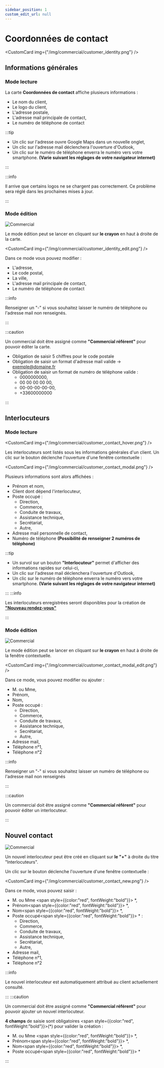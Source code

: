 ```yaml
---
sidebar_position: 1
custom_edit_url: null
---
```



# Coordonnées de contact

<CustomCard img={"/img/commercial/customer_identity.png"} />

## Informations générales

### Mode lecture

La carte **Coordonnées de contact** affiche plusieurs informations :

- Le nom du client,
- Le logo du client,
- L'adresse postale,
- L'adresse mail principale de contact,
- Le numéro de téléphone de contact

:::tip

- Un clic sur l'adresse ouvre Google Maps dans un nouvelle onglet,
- Un clic sur l'adresse mail déclenchera l'ouverture d'Outlook,
- Un clic sur le numéro de téléphone enverra le numéro vers votre smartphone. **(Varie suivant les réglages de votre navigateur internet)**

:::

:::info

Il arrive que certains logos ne se chargent pas correctement. Ce problème sera réglé dans les prochaines mises à jour.

:::

### Mode édition

<div style={{ display: "flex", gap: "8px", marginBottom: "32px" }}>
  <img src={"/img/illustration/pencil.svg"} alt="Commercial" />
  <p style={{ margin: 0 }}>
    Le mode édition peut se lancer en cliquant sur <b>le crayon</b> en haut à
    droite de la carte.
  </p>
</div>

<CustomCard img={"/img/commercial/customer_identity_edit.png"} />

Dans ce mode vous pouvez modifier :

- L'adresse,
- Le code postal,
- La ville,
- L'adresse mail principale de contact,
- Le numéro de téléphone de contact

:::info

Renseigner un "-" si vous souhaitez laisser le numéro de téléphone ou l'adresse mail non renseignés.

:::

:::caution

Un commercial doit être assigné comme **"Commercial référent"** pour pouvoir éditer la carte.

- Obligation de saisir 5 chiffres pour le code postale
- Obligation de saisir un format d'adresse mail valide → exemple@domaine.fr
- Obligation de saisir un format de numéro de téléphone valide :
  - 0000000000,
  - 00 00 00 00 00,
  - 00-00-00-00-00,
  - +33600000000

:::

## Interlocuteurs

### Mode lecture

<CustomCard img={"/img/commercial/customer_contact_hover.png"} />

Les interlocuteurs sont listés sous les informations générales d'un client. Un clic sur le bouton déclenche l'ouverture d'une fenêtre contextuelle :

<CustomCard img={"/img/commercial/customer_contact_modal.png"} />

Plusieurs informations sont alors affichées :

- Prénom et nom,
- Client dont dépend l'interlocuteur,
- Poste occupé :
  - Direction,
  - Commerce,
  - Conduite de travaux,
  - Assistance technique,
  - Secrétariat,
  - Autre,
- Adresse mail personnelle de contact,
- Numéro de téléphone **(Possibilité de renseigner 2 numéros de téléphone)**

:::tip

- Un survol sur un bouton **"Interlocuteur"** permet d'afficher des informations rapides sur celui-ci,
- Un clic sur l'adresse mail déclenchera l'ouverture d'Outlook,
- Un clic sur le numéro de téléphone enverra le numéro vers votre smartphone. **(Varie suivant les réglages de votre navigateur internet)**

:::
:::info

Les interlocuteurs enregistrées seront disponibles pour la création de **["Nouveau rendez-vous"](/docs/commercial/client/visites-reunion#nouveau-rendez-vous)**

:::

### Mode édition

<div style={{ display: "flex", gap: "8px", marginBottom: "32px" }}>
  <img src={"/img/illustration/pencil.svg"} alt="Commercial" />
  <p style={{ margin: 0 }}>
    Le mode édition peut se lancer en cliquant sur <b>le crayon</b> en haut à
    droite de la fenêtre contextuelle.
  </p>
</div>

<CustomCard img={"/img/commercial/customer_contact_modal_edit.png"} />

Dans ce mode, vous pouvez modifier ou ajouter :

- M. ou Mme,
- Prénom,
- Nom,
- Poste occupé :
  - Direction,
  - Commerce,
  - Conduite de travaux,
  - Assistance technique,
  - Secrétariat,
  - Autre,
- Adresse mail,
- Téléphone n°1,
- Téléphone n°2

:::info

Renseigner un "-" si vous souhaitez laisser un numéro de téléphone ou l'adresse mail non renseignés

:::

:::caution

Un commercial doit être assigné comme **"Commercial référent"** pour pouvoir éditer un interlocuteur.

:::

## Nouvel contact

<div style={{ display: "flex", gap: "8px", marginBottom: "32px" }}>
  <img src={"/img/illustration/circle-plus.svg"} alt="Commercial" />
  <p style={{ margin: 0 }}>
    Un nouvel interlocuteur peut être créé en cliquant sur <b>le "+"</b> à
    droite du titre "Interlocuteurs".
  </p>
</div>

Un clic sur le bouton déclenche l'ouverture d'une fenêtre contextuelle :

<CustomCard img={"/img/commercial/customer_contact_new.png"} />

Dans ce mode, vous pouvez saisir :

- M. ou Mme <span style={{color:"red", fontWeight:"bold"}}> \*</span>,
- Prénom<span style={{color:"red", fontWeight:"bold"}}> \*</span>,
- Nom<span style={{color:"red", fontWeight:"bold"}}> \*</span>,
- Poste occupé<span style={{color:"red", fontWeight:"bold"}}> \*</span> :
  - Direction,
  - Commerce,
  - Conduite de travaux,
  - Assistance technique,
  - Secrétariat,
  - Autre,
- Adresse mail,
- Téléphone n°1,
- Téléphone n°2

:::info

Le nouvel interlocuteur est automatiquement attribué au client actuellement consulté.

:::
:::caution

Un commercial doit être assigné comme **"Commercial référent"** pour pouvoir ajouter un nouvel interlocuteur.

**4 champs** de saisie sont obligatoires <span style={{color:"red", fontWeight:"bold"}}>(\*)</span> pour valider la création :

- M. ou Mme <span style={{color:"red", fontWeight:"bold"}}> \*</span>,
- Prénom<span style={{color:"red", fontWeight:"bold"}}> \*</span>,
- Nom<span style={{color:"red", fontWeight:"bold"}}> \*</span>,
- Poste occupé<span style={{color:"red", fontWeight:"bold"}}> \*</span>

:::
